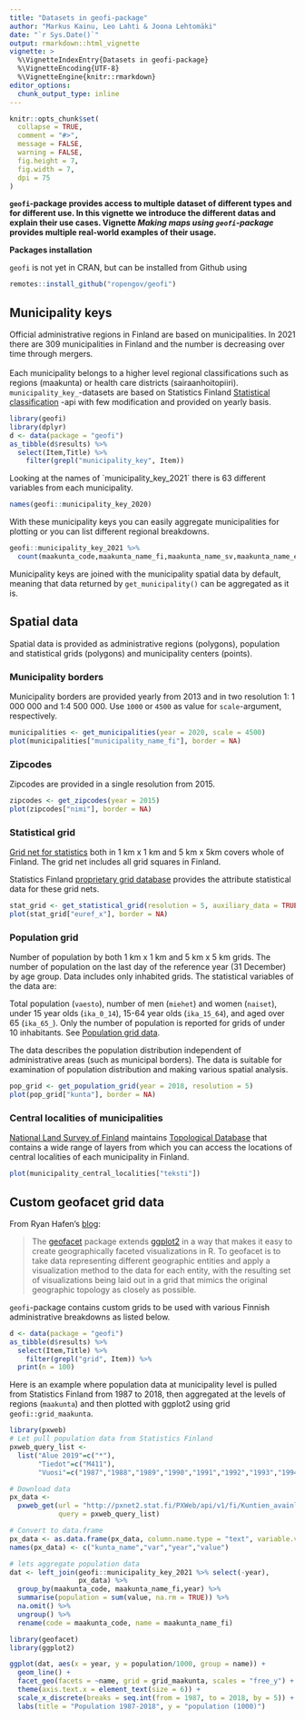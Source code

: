 ```yaml
---
title: "Datasets in geofi-package"
author: "Markus Kainu, Leo Lahti & Joona Lehtomäki"
date: "`r Sys.Date()`"
output: rmarkdown::html_vignette
vignette: >
  %\VignetteIndexEntry{Datasets in geofi-package}
  %\VignetteEncoding{UTF-8}
  %\VignetteEngine{knitr::rmarkdown}
editor_options: 
  chunk_output_type: inline
---
```


```r
knitr::opts_chunk$set(
  collapse = TRUE,
  comment = "#>",
  message = FALSE, 
  warning = FALSE,
  fig.height = 7, 
  fig.width = 7,
  dpi = 75
)
```

**`geofi`-package provides access to multiple dataset of different types and for different use. In this vignette we introduce the different datas and explain their use cases. Vignette *Making maps using `geofi`-package* provides multiple real-world examples of their usage. **

**Packages installation**

`geofi` is not yet in CRAN, but can be installed from Github using

```r
remotes::install_github("ropengov/geofi")
```

## Municipality keys

Official administrative regions in Finland are based on municipalities. In 2021 there are 309 municipalities in Finland and the number is decreasing over time through mergers.\
\
Each municipality belongs to a higher level regional classifications such as regions (maakunta) or health care districts (sairaanhoitopiiri). `municipality_key_`-datasets are based on Statistics Finland [Statistical classification](https://data.stat.fi/api/classifications/v2/) -api with few modification and provided on yearly basis.

```r
library(geofi)
library(dplyr)
d <- data(package = "geofi")
as_tibble(d$results) %>% 
  select(Item,Title) %>% 
    filter(grepl("municipality_key", Item))
```

Looking at the names of \`municipality_key_2021\` there is 63 different variables from each municipality.

```r
names(geofi::municipality_key_2020)
```

With these municipality keys you can easily aggregate municipalities for plotting or you can list different regional breakdowns.\

```r
geofi::municipality_key_2021 %>% 
  count(maakunta_code,maakunta_name_fi,maakunta_name_sv,maakunta_name_en)
```

Municipality keys are joined with the municipality spatial data by default, meaning that data returned by `get_municipality()` can be aggregated as it is.

## Spatial data

Spatial data is provided as administrative regions (polygons), population and statistical grids (polygons) and municipality centers (points).

### Municipality borders

Municipality borders are provided yearly from 2013 and in two resolution 1: 1 000 000 and 1:4 500 000. Use `1000` or `4500` as value for `scale`-argument, respectively.

```r
municipalities <- get_municipalities(year = 2020, scale = 4500)
plot(municipalities["municipality_name_fi"], border = NA)
```

### Zipcodes

Zipcodes are provided in a single resolution from 2015.

```r
zipcodes <- get_zipcodes(year = 2015) 
plot(zipcodes["nimi"], border = NA)
```

### Statistical grid

[Grid net for statistics](https://www.stat.fi/org/avoindata/paikkatietoaineistot/tilastoruudukko_1km_en.html) both in 1 km x 1 km and 5 km x 5km covers whole of Finland. The grid net includes all grid squares in Finland.

Statistics Finland [proprietary grid database](https://www.stat.fi/tup/ruututietokanta/index_en.html) provides the attribute statistical data for these grid nets.

```r
stat_grid <- get_statistical_grid(resolution = 5, auxiliary_data = TRUE)
plot(stat_grid["euref_x"], border = NA)
```

### Population grid

Number of population by both 1 km x 1 km and 5 km x 5 km grids. The number of population on the last day of the reference year (31 December) by age group. Data includes only inhabited grids. The statistical variables of the data are:

Total population (`vaesto`), number of men (`miehet`) and women (`naiset`), under 15 year olds (`ika_0_14`), 15-64 year olds (`ika_15_64`), and aged over 65 (`ika_65_`). Only the number of population is reported for grids of under 10 inhabitants. See [Population grid data](https://www.paikkatietohakemisto.fi/geonetwork/srv/eng/catalog.search#/metadata/a901d40a-8a6b-4678-814c-79d2e2ab130c).

The data describes the population distribution independent of administrative areas (such as municipal borders). The data is suitable for examination of population distribution and making various spatial analysis.

```r
pop_grid <- get_population_grid(year = 2018, resolution = 5)
plot(pop_grid["kunta"], border = NA)
```

### Central localities of municipalities

[National Land Survey of Finland](https://maanmittauslaitos.fi) maintains [Topological Database](https://www.maanmittauslaitos.fi/en/maps-and-spatial-data/expert-users/product-descriptions/topographic-database) that contains a wide range of layers from which you can access the locations of central localities of each municipality in Finland.

```r
plot(municipality_central_localities["teksti"])
```

## Custom geofacet grid data

From Ryan Hafen's [blog](https://ryanhafen.com/blog/geofacet/):

> The [geofacet](https://hafen.github.io/geofacet/) package extends [ggplot2](https://ggplot2.tidyverse.org/) in a way that makes it easy to create geographically faceted visualizations in R. To geofacet is to take data representing different geographic entities and apply a visualization method to the data for each entity, with the resulting set of visualizations being laid out in a grid that mimics the original geographic topology as closely as possible.

`geofi`-package contains custom grids to be used with various Finnish administrative breakdowns as listed below.

```r
d <- data(package = "geofi")
as_tibble(d$results) %>% 
  select(Item,Title) %>% 
    filter(grepl("grid", Item)) %>% 
  print(n = 100)
```

Here is an example where population data at municipality level is pulled from Statistics Finland from 1987 to 2018, then aggregated at the levels of regions (`maakunta`) and then plotted with ggplot2 using grid `geofi::grid_maakunta`.

```r
library(pxweb)
# Let pull population data from Statistics Finland
pxweb_query_list <- 
  list("Alue 2019"=c("*"),
       "Tiedot"=c("M411"),
       "Vuosi"=c("1987","1988","1989","1990","1991","1992","1993","1994","1995","1996","1997","1998","1999","2000","2001","2002","2003","2004","2005","2006","2007","2008","2009","2010","2011","2012","2013","2014","2015","2016","2017","2018"))

# Download data 
px_data <- 
  pxweb_get(url = "http://pxnet2.stat.fi/PXWeb/api/v1/fi/Kuntien_avainluvut/2019/kuntien_avainluvut_2019_aikasarja.px",
            query = pxweb_query_list)

# Convert to data.frame 
px_data <- as.data.frame(px_data, column.name.type = "text", variable.value.type = "text")
names(px_data) <- c("kunta_name","var","year","value")

# lets aggregate population data
dat <- left_join(geofi::municipality_key_2021 %>% select(-year),
                 px_data) %>% 
  group_by(maakunta_code, maakunta_name_fi,year) %>% 
  summarise(population = sum(value, na.rm = TRUE)) %>% 
  na.omit() %>% 
  ungroup() %>% 
  rename(code = maakunta_code, name = maakunta_name_fi)

library(geofacet)
library(ggplot2)

ggplot(dat, aes(x = year, y = population/1000, group = name)) + 
  geom_line() + 
  facet_geo(facets = ~name, grid = grid_maakunta, scales = "free_y") +
  theme(axis.text.x = element_text(size = 6)) +
  scale_x_discrete(breaks = seq.int(from = 1987, to = 2018, by = 5)) +
  labs(title = "Population 1987-2018", y = "population (1000)")
```
